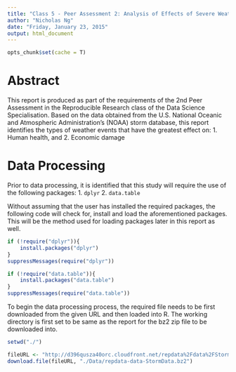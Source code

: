 ```yaml
---
title: "Class 5 - Peer Assessment 2: Analysis of Effects of Severe Weather Events"
author: "Nicholas Ng"
date: "Friday, January 23, 2015"
output: html_document
---
```


```r
opts_chunk$set(cache = T)
```

# Abstract
This report is produced as part of the requirements of the 2nd Peer Assessment in the Reproducible Research class of the Data Science Specialisation. Based on the data obtained from the U.S. National Oceanic and Atmospheric Administration's (NOAA) storm database, this report identifies the types of weather events that have the greatest effect on:
1. Human health, and
2. Economic damage

# Data Processing
Prior to data processing, it is identified that this study will require the use of the following packages:
1. `dplyr`
2. `data.table`

Without assuming that the user has installed the required packages, the following code will check for, install and load the aforementioned packages. This will be the method used for loading packages later in this report as well.
```r
if (!require("dplyr")){
    install.packages("dplyr")
}
suppressMessages(require("dplyr"))

if (!require("data.table")){
    install.packages("data.table")
}
suppressMessages(require("data.table"))
```

To begin the data processing process, the required file needs to be first downloaded from the given URL and then loaded into R. The working directory is first set to be same as the report for the bz2 zip file to be downloaded into.
```r
setwd("./")

fileURL <- "http://d396qusza40orc.cloudfront.net/repdata%2Fdata%2FStormData.csv.bz2"
download.file(fileURL, "./Data/repdata-data-StormData.bz2")


```